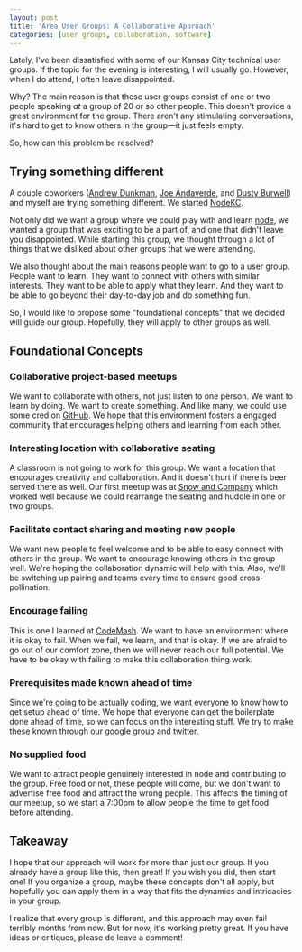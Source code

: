 ```yaml
---
layout: post
title: 'Area User Groups: A Collaborative Approach'
categories: [user groups, collaboration, software]
---
```


Lately, I've been dissatisfied with some of our Kansas City technical user groups. If the topic for the evening is interesting, I will usually go. However, when I do attend, I often leave disappointed.

Why? The main reason is that these user groups consist of one or two people speaking _at_ a group of 20 or so other people. This doesn't provide a great environment for the group. There aren't any stimulating conversations, it's hard to get to know others in the group—it just feels empty.

So, how can this problem be resolved?

## Trying something different

A couple coworkers ([Andrew Dunkman](http://dunkman.org), [Joe Andaverde](http://twitter.com/joeandaverde), and [Dusty Burwell](http://twitter.com/dustyburwell)) and myself are trying something different. We started [NodeKC][nodekc].

Not only did we want a group where we could play with and learn [node](http://www.nodejs.org), we wanted a group that was exciting to be a part of, and one that didn't leave you disappointed. While starting this group, we thought through a lot of things that we disliked about other groups that we were attending.

We also thought about the main reasons people want to go to a user group. People want to learn. They want to connect with others with similar interests. They want to be able to apply what they learn. And they want to be able to go beyond their day-to-day job and do something fun.

So, I would like to propose some "foundational concepts" that we decided will guide our group. Hopefully, they will apply to other groups as well.

## Foundational Concepts

### Collaborative project-based meetups

We want to collaborate with others, not just listen to one person. We want to learn by doing. We want to create something. And like many, we could use some cred on [GitHub](http://github.com). We hope that this environment fosters a engaged community that encourages helping others and learning from each other.

### Interesting location with collaborative seating

A classroom is not going to work for this group. We want a location that encourages creativity and collaboration. And it doesn't hurt if there is beer served there as well. Our first meetup was at [Snow and Company](http://snowandcompany.com/) which worked well because we could rearrange the seating and huddle in one or two groups.

### Facilitate contact sharing and meeting new people

We want new people to feel welcome and to be able to easy connect with others in the group. We want to encourage knowing others in the group well. We're hoping the collaboration dynamic will help with this. Also, we'll be switching up pairing and teams every time to ensure good cross-pollination.

### Encourage failing

This is one I learned at [CodeMash](http://www.scottsmerchek.com/codemash-2012-there-and-back-again). We want to have an environment where it is okay to fail. When we fail, we learn, and that is okay. If we are afraid to go out of our comfort zone, then we will never reach our full potential. We have to be okay with failing to make this collaboration thing work.

### Prerequisites made known ahead of time

Since we're going to be actually coding, we want everyone to know how to get setup ahead of time. We hope that everyone can get the boilerplate done ahead of time, so we can focus on the interesting stuff. We try to make these known through our [google group](http://groups.google.com/group/nodekc) and [twitter](http://twitter.com/nodekc).

### No supplied food

We want to attract people genuinely interested in node and contributing to the group. Free food or not, these people will come, but we don't want to advertise free food and attract the wrong people. This affects the timing of our meetup, so we start a 7:00pm to allow people the time to get food before attending.

## Takeaway

I hope that our approach will work for more than just our group. If you already have a group like this, then great! If you wish you did, then start one! If you organize a group, maybe these concepts don't all apply, but hopefully you can apply them in a way that fits the dynamics and intricacies in your group.

I realize that every group is different, and this approach may even fail terribly months from now. But for now, it's working pretty great. If you have ideas or critiques, please do leave a comment!

[nodekc]: http://www.nodekc.org
